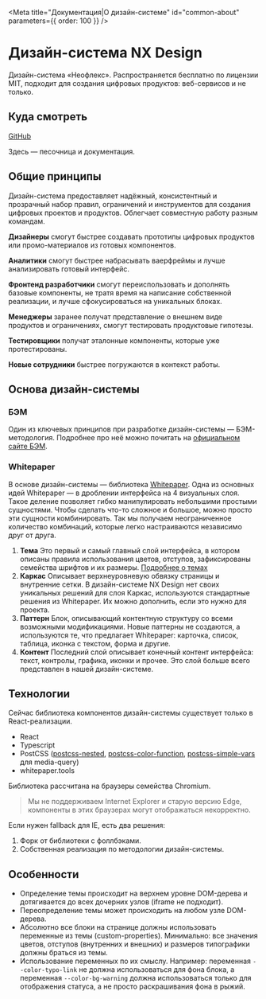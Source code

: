 
<Meta title="Документация|О дизайн-системе" id="common-about" parameters={{ order: 100 }} />

# Дизайн-система NX Design

Дизайн-система «Неофлекс». Распространяется бесплатно по лицензии MIT, подходит для создания цифровых продуктов: веб-сервисов и не только.

## Куда смотреть

[GitHub](https://github.com/neoflex-consulting/nx-design)

Здесь — песочница и документация.

## Общие принципы

Дизайн-система предоставляет надёжный, консистентный и прозрачный набор правил, ограничений и инструментов для создания цифровых проектов и продуктов. Облегчает совместную работу разным командам.

**Дизайнеры** смогут быстрее создавать прототипы цифровых продуктов или промо-материалов из готовых компонентов.

**Аналитики** смогут быстрее набрасывать ваерфреймы и лучше анализировать готовый интерфейс.

**Фронтенд разработчики** смогут переиспользовать и дополнять базовые компоненты, не тратя время на написание собственной реализации, и лучше сфокусироваться на уникальных блоках.

**Менеджеры** заранее получат представление о внешнем виде продуктов и ограничениях, смогут тестировать продуктовые гипотезы.

**Тестировщики** получат эталонные компоненты, которые уже протестированы.

**Новые сотрудники** быстрее погружаются в контекст работы.

## Основа дизайн-системы

### БЭМ

Один из ключевых принципов при разработке дизайн-системы — БЭМ-методология. Подробнее про неё можно почитать на [официальном сайте БЭМ](https://ru.bem.info/).

### Whitepaper

В основе дизайн-системы — библиотека [Whitepaper](https://whitepaper.tools). Одна из основных идей Whitepaper — в дроблении интерфейса на 4 визуальных слоя. Такое деление позволяет гибко манипулировать небольшими простыми сущностями. Чтобы сделать что-то сложное и большое, можно просто эти сущности комбинировать. Так мы получаем неограниченное количество комбинаций, которые легко настраиваются независимо друг от друга.

1. **Тема**
   Это первый и самый главный слой интерфейса, в котором описаны правила использования цветов, отступов, зафиксированы семейства шрифтов и их размеры. [Подробнее о темах](?path=/docs/components-theme--playground)
2. **Каркас**
   Описывает верхнеуровневую обвязку страницы и внутренние сетки. В дизайн-системе NX Design нет своих уникальных решений для слоя Каркас, используются стандартные решения из Whitepaper. Их можно дополнить, если это нужно для проекта.
3. **Паттерн**
   Блок, описывающий контентную структуру со всеми возможными модификациями. Новые паттерны не создаются, а используются те, что предлагает Whitepaper: карточка, список, таблица, иконка с текстом, форма и другие.
4. **Контент**
   Последний слой описывает конечный контент интерфейса: текст, контролы, графика, иконки и прочее. Это слой больше всего представлен в нашей дизайн-системе.

## Технологии

Сейчас библиотека компонентов дизайн-системы существует только в React-реализации.

- React
- Typescript
- PostCSS ([postcss-nested](https://github.com/postcss/postcss-nested), [postcss-color-function](https://github.com/postcss/postcss-color-function), [postcss-simple-vars](https://github.com/postcss/postcss-simple-vars) для media-query)
- whitepaper.tools

Библиотека рассчитана на браузеры семейства Chromium.

> Мы не поддерживаем Internet Explorer и старую версию Edge, компоненты в этих браузерах могут отображаться некорректно.

Если нужен fallback для IE, есть два решения:

1. Форк от библиотеки с фоллбэками.
2. Собственная реализация по методологии дизайн-системы.

## Особенности

- Определение темы происходит на верхнем уровне DOM-дерева и дотягивается до всех дочерних узлов (iframe не подходит).
- Переопределение темы может происходить на любом узле DOM-дерева.
- Абсолютно все блоки на странице должны использовать переменные из темы (custom-properties). Минимально: все значения цветов, отступов (внутренних и внешних) и размеров типографики должны браться из темы.
- Использование переменных по их смыслу. Например: переменная `--color-typo-link` не должна использоваться для фона блока, а переменная `--color-bg-warning` должна использоваться только для отображения статуса, а не просто раскрашивания фона в рыжий.
